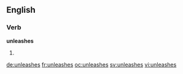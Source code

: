 ==English==

===Verb===
'''unleashes'''

# {{en-third-person singular of|unleash}}

[[de:unleashes]]
[[fr:unleashes]]
[[oc:unleashes]]
[[sv:unleashes]]
[[vi:unleashes]]